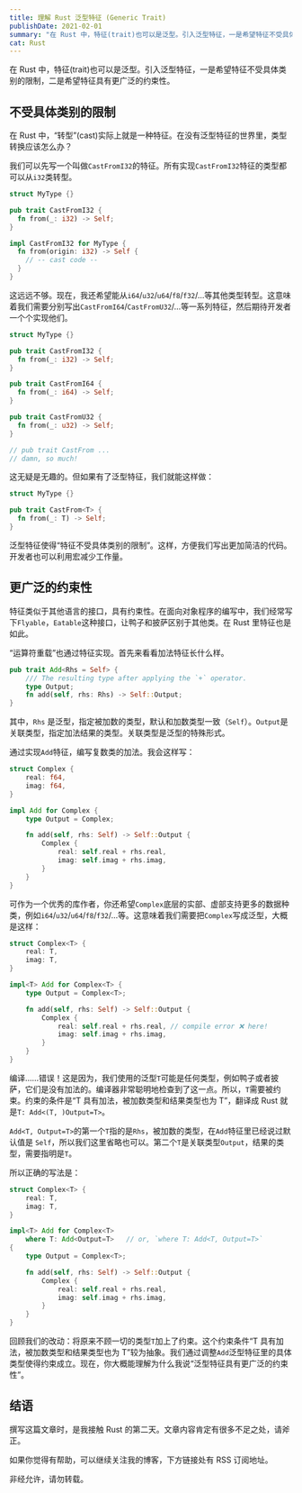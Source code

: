 ```yaml
---
title: 理解 Rust 泛型特征 (Generic Trait)
publishDate: 2021-02-01
summary: "在 Rust 中，特征(trait)也可以是泛型。引入泛型特征，一是希望特征不受具体类别的限制，二是希望特征具有更广泛的约束性。"
cat: Rust
---
```


在 Rust 中，特征(trait)也可以是泛型。引入泛型特征，一是希望特征不受具体类别的限制，二是希望特征具有更广泛的约束性。

## 不受具体类别的限制

在 Rust 中，“转型”(cast)实际上就是一种特征。在没有泛型特征的世界里，类型转换应该怎么办？

我们可以先写一个叫做`CastFromI32`的特征。所有实现`CastFromI32`特征的类型都可以从`i32`类转型。

```rust
struct MyType {}

pub trait CastFromI32 {
  fn from(_: i32) -> Self;
}

impl CastFromI32 for MyType {
  fn from(origin: i32) -> Self {
    // -- cast code --
  }
}
```

这远远不够。现在，我还希望能从`i64`/`u32`/`u64`/`f8`/`f32`/...等其他类型转型。这意味着我们需要分别写出`CastFromI64`/`CastFromU32`/...等一系列特征，然后期待开发者一个个实现他们。

```rust
struct MyType {}

pub trait CastFromI32 {
  fn from(_: i32) -> Self;
}

pub trait CastFromI64 {
  fn from(_: i64) -> Self;
}

pub trait CastFromU32 {
  fn from(_: u32) -> Self;
}

// pub trait CastFrom ...
// damn, so much!
```

这无疑是无趣的。但如果有了泛型特征，我们就能这样做：

```rust
struct MyType {}

pub trait CastFrom<T> {
  fn from(_: T) -> Self;
}
```

泛型特征使得“特征不受具体类别的限制”。这样，方便我们写出更加简洁的代码。开发者也可以利用宏减少工作量。

## 更广泛的约束性

特征类似于其他语言的接口，具有约束性。在面向对象程序的编写中，我们经常写下`Flyable`，`Eatable`这种接口，让鸭子和披萨区别于其他类。在 Rust 里特征也是如此。

“运算符重载”也通过特征实现。首先来看看加法特征长什么样。

```rust
pub trait Add<Rhs = Self> {
    /// The resulting type after applying the `+` operator.
    type Output;
    fn add(self, rhs: Rhs) -> Self::Output;
}
```

其中，`Rhs` 是泛型，指定被加数的类型，默认和加数类型一致（`Self`）。`Output`是关联类型，指定加法结果的类型。关联类型是泛型的特殊形式。

通过实现`Add`特征，编写复数类的加法。我会这样写：

```rust
struct Complex {
    real: f64,
    imag: f64,
}

impl Add for Complex {
    type Output = Complex;

    fn add(self, rhs: Self) -> Self::Output {
        Complex {
            real: self.real + rhs.real,
            imag: self.imag + rhs.imag,
        }
    }
}
```

可作为一个优秀的库作者，你还希望`Complex`底层的实部、虚部支持更多的数据种类，例如`i64`/`u32`/`u64`/`f8`/`f32`/...等。这意味着我们需要把`Complex`写成泛型，大概是这样：

```rust
struct Complex<T> {
    real: T,
    imag: T,
}

impl<T> Add for Complex<T> {
    type Output = Complex<T>;

    fn add(self, rhs: Self) -> Self::Output {
        Complex {
            real: self.real + rhs.real, // compile error ❌️ here!
            imag: self.imag + rhs.imag,
        }
    }
}
```

编译……错误！这是因为，我们使用的泛型`T`可能是任何类型，例如鸭子或者披萨，它们是没有加法的。编译器非常聪明地检查到了这一点。所以，`T`需要被约束。约束的条件是“T 具有加法，被加数类型和结果类型也为 T”，翻译成 Rust 就是`T: Add<(T, )Output=T>`。

`Add<T, Output=T>`的第一个`T`指的是`Rhs`，被加数的类型，在`Add`特征里已经说过默认值是 `Self`，所以我们这里省略也可以。第二个`T`是关联类型`Output`，结果的类型，需要指明是`T`。

所以正确的写法是：

```rust
struct Complex<T> {
    real: T,
    imag: T,
}

impl<T> Add for Complex<T>
    where T: Add<Output=T>   // or, `where T: Add<T, Output=T>`
{
    type Output = Complex<T>;

    fn add(self, rhs: Self) -> Self::Output {
        Complex {
            real: self.real + rhs.real,
            imag: self.imag + rhs.imag,
        }
    }
}
```

回顾我们的改动：将原来不顾一切的类型`T`加上了约束。这个约束条件“T 具有加法，被加数类型和结果类型也为 T”较为抽象。我们通过调整`Add`泛型特征里的具体类型使得约束成立。现在，你大概能理解为什么我说“泛型特征具有更广泛的约束性”。

## 结语

撰写这篇文章时，是我接触 Rust 的第二天。文章内容肯定有很多不足之处，请斧正。

如果你觉得有帮助，可以继续关注我的博客，下方链接处有 RSS 订阅地址。

非经允许，请勿转载。
